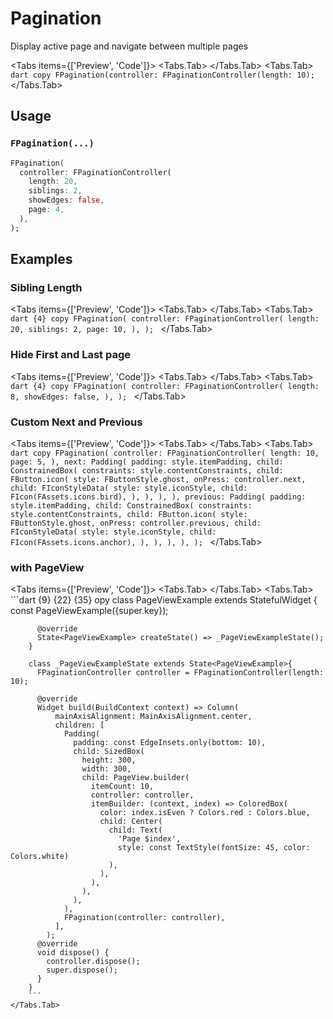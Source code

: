 
# Pagination
Display active page and navigate between multiple pages

<LinkBadgeGroup>
    <LinkBadge label="API Reference" href="https://pub.dev/documentation/forui/latest/forui.widgets.pagination/"/>
</LinkBadgeGroup>

<Tabs items={['Preview', 'Code']}>
    <Tabs.Tab>
        <Widget name='pagination' variant='default' height={400}/>
    </Tabs.Tab>
    <Tabs.Tab>
        ```dart copy
        FPagination(controller: FPaginationController(length: 10);
        ```
    </Tabs.Tab>
</Tabs>

## Usage

### `FPagination(...)`

```dart copy
FPagination(
  controller: FPaginationController(
    length: 20,
    siblings: 2,
    showEdges: false,
    page: 4,
  ),
);
```

## Examples


### Sibling Length
<Tabs items={['Preview', 'Code']}>
    <Tabs.Tab>
        <Widget name='pagination' variant='siblings' height={400}/>
    </Tabs.Tab>
    <Tabs.Tab>
        ```dart {4} copy
        FPagination(
          controller: FPaginationController(
            length: 20,
            siblings: 2,
            page: 10,
          ),
        );
        ```
    </Tabs.Tab>
</Tabs>


### Hide First and Last page
<Tabs items={['Preview', 'Code']}>
    <Tabs.Tab>
        <Widget name='pagination' variant='hide-first-last' height={400}/>
    </Tabs.Tab>
    <Tabs.Tab>
        ```dart {4} copy
        FPagination(
          controller: FPaginationController(
            length: 8,
            showEdges: false,
          ),
        );
        ```
    </Tabs.Tab>
</Tabs>

### Custom Next and Previous
<Tabs items={['Preview', 'Code']}>
    <Tabs.Tab>
        <Widget name='pagination' variant='custom-icon' height={400}/>
    </Tabs.Tab>
    <Tabs.Tab>
        ```dart copy
        FPagination(
          controller: FPaginationController(
            length: 10,
            page: 5,
          ),
          next: Padding(
            padding: style.itemPadding,
            child: ConstrainedBox(
              constraints: style.contentConstraints,
              child: FButton.icon(
                style: FButtonStyle.ghost,
                onPress: controller.next,
                child: FIconStyleData(
                  style: style.iconStyle,
                  child: FIcon(FAssets.icons.bird),
                ),
              ),
            ),
          ),
          previous: Padding(
            padding: style.itemPadding,
            child: ConstrainedBox(
              constraints: style.contentConstraints,
              child: FButton.icon(
                style: FButtonStyle.ghost,
                onPress: controller.previous,
                child: FIconStyleData(
                  style: style.iconStyle,
                  child: FIcon(FAssets.icons.anchor),
                ),
              ),
            ),
          ),
        );
        ```
    </Tabs.Tab>
</Tabs>

### with PageView
<Tabs items={['Preview', 'Code']}>
    <Tabs.Tab>
        <Widget name='pagination' variant='with-page-view' height={400}/>
    </Tabs.Tab>
    <Tabs.Tab>
        ```dart {9} {22} {35} opy
        class PageViewExample extends StatefulWidget {
          const PageViewExample({super.key});

          @override
          State<PageViewExample> createState() => _PageViewExampleState();
        }

        class _PageViewExampleState extends State<PageViewExample>{
          FPaginationController controller = FPaginationController(length: 10);

          @override
          Widget build(BuildContext context) => Column(
              mainAxisAlignment: MainAxisAlignment.center,
              children: [
                Padding(
                  padding: const EdgeInsets.only(bottom: 10),
                  child: SizedBox(
                    height: 300,
                    width: 300,
                    child: PageView.builder(
                      itemCount: 10,
                      controller: controller,
                      itemBuilder: (context, index) => ColoredBox(
                        color: index.isEven ? Colors.red : Colors.blue,
                        child: Center(
                          child: Text(
                            'Page $index',
                            style: const TextStyle(fontSize: 45, color: Colors.white)
                          ),
                        ),
                      ),
                    ),
                  ),
                ),
                FPagination(controller: controller),
              ],
            );
          @override
          void dispose() {
            controller.dispose();
            super.dispose();
          }
        }
        ```
    </Tabs.Tab>
</Tabs>